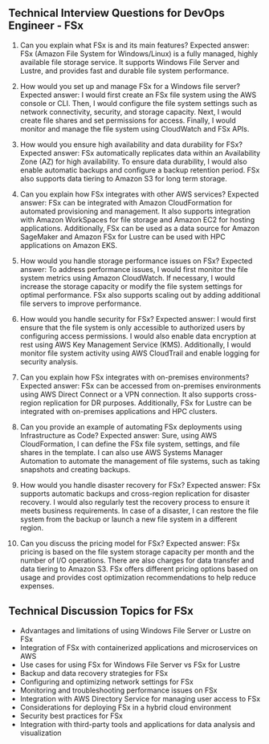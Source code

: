 

## Technical Interview Questions for DevOps Engineer - FSx
1. Can you explain what FSx is and its main features? 
Expected answer: FSx (Amazon File System for Windows/Linux) is a fully managed, highly available file storage service. It supports Windows File Server and Lustre, and provides fast and durable file system performance.

2. How would you set up and manage FSx for a Windows file server? 
Expected answer: I would first create an FSx file system using the AWS console or CLI. Then, I would configure the file system settings such as network connectivity, security, and storage capacity. Next, I would create file shares and set permissions for access. Finally, I would monitor and manage the file system using CloudWatch and FSx APIs.

3. How would you ensure high availability and data durability for FSx? 
Expected answer: FSx automatically replicates data within an Availability Zone (AZ) for high availability. To ensure data durability, I would also enable automatic backups and configure a backup retention period. FSx also supports data tiering to Amazon S3 for long term storage.

4. Can you explain how FSx integrates with other AWS services? 
Expected answer: FSx can be integrated with Amazon CloudFormation for automated provisioning and management. It also supports integration with Amazon WorkSpaces for file storage and Amazon EC2 for hosting applications. Additionally, FSx can be used as a data source for Amazon SageMaker and Amazon FSx for Lustre can be used with HPC applications on Amazon EKS.

5. How would you handle storage performance issues on FSx? 
Expected answer: To address performance issues, I would first monitor the file system metrics using Amazon CloudWatch. If necessary, I would increase the storage capacity or modify the file system settings for optimal performance. FSx also supports scaling out by adding additional file servers to improve performance.

6. How would you handle security for FSx? 
Expected answer: I would first ensure that the file system is only accessible to authorized users by configuring access permissions. I would also enable data encryption at rest using AWS Key Management Service (KMS). Additionally, I would monitor file system activity using AWS CloudTrail and enable logging for security analysis.

7. Can you explain how FSx integrates with on-premises environments? 
Expected answer: FSx can be accessed from on-premises environments using AWS Direct Connect or a VPN connection. It also supports cross-region replication for DR purposes. Additionally, FSx for Lustre can be integrated with on-premises applications and HPC clusters.

8. Can you provide an example of automating FSx deployments using Infrastructure as Code? 
Expected answer: Sure, using AWS CloudFormation, I can define the FSx file system, settings, and file shares in the template. I can also use AWS Systems Manager Automation to automate the management of file systems, such as taking snapshots and creating backups.

9. How would you handle disaster recovery for FSx? 
Expected answer: FSx supports automatic backups and cross-region replication for disaster recovery. I would also regularly test the recovery process to ensure it meets business requirements. In case of a disaster, I can restore the file system from the backup or launch a new file system in a different region.

10. Can you discuss the pricing model for FSx? 
Expected answer: FSx pricing is based on the file system storage capacity per month and the number of I/O operations. There are also charges for data transfer and data tiering to Amazon S3. FSx offers different pricing options based on usage and provides cost optimization recommendations to help reduce expenses.

## Technical Discussion Topics for FSx
- Advantages and limitations of using Windows File Server or Lustre on FSx
- Integration of FSx with containerized applications and microservices on AWS
- Use cases for using FSx for Windows File Server vs FSx for Lustre
- Backup and data recovery strategies for FSx
- Configuring and optimizing network settings for FSx 
- Monitoring and troubleshooting performance issues on FSx 
- Integration with AWS Directory Service for managing user access to FSx
- Considerations for deploying FSx in a hybrid cloud environment 
- Security best practices for FSx 
- Integration with third-party tools and applications for data analysis and visualization